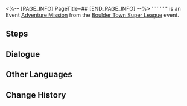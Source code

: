 <%-- [PAGE_INFO]
PageTitle=##
[END_PAGE_INFO] --%>
{{Stub|Dialogue.}}
{{Mission Infobox
|id            = 2010732
|title         = 
|image         = <!--Mission .png-->
|type          = Adventure
|event_name    = Boulder Town Super League
|chapter       = 
|requirements  = [[Adventure Mission]] ''[[Gladiator]]'' completed
|summary       = <!--official mission summary from Fate's Atlas-->
|characters    = Trailblazer
|startLocation = [[Jarilo-VI]] - [[Fight Club]]
|world         = Jarilo-VI
|area          = Fight Club
|prev          = Gladiator
|next          = 
|rewards       = 
}}
'''''''''' is an Event [[Adventure Mission]] from the [[Boulder Town Super League]] event.

==Steps==


<!--
==Gameplay Notes==

--><!--
==Trial Character==

-->
==Dialogue==
{{Stub Dialogue}}

{{Dialogue End}}

==Other Languages==
{{Other Languages
|en   = 
|zhs  = 
|zht  = 
|ja   = 
|ko   = 
|es   = 
|fr   = 
|ru   = 
|th   = 
|vi   = 
|de   = 
|id   = 
|pt   = 
}}

==Change History==
{{Change History|1.0}}
